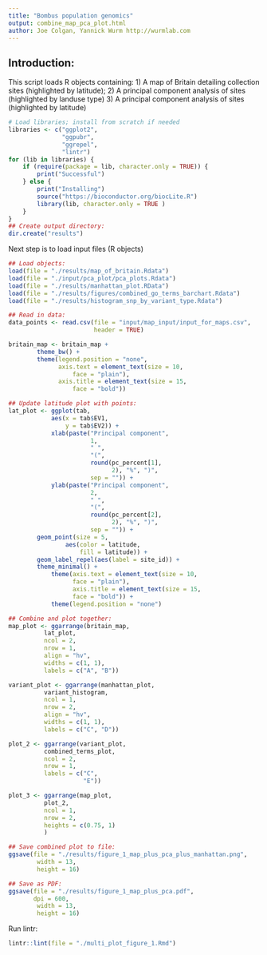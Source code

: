 ```yaml
---
title: "Bombus population genomics"
output: combine_map_pca_plot.html
author: Joe Colgan, Yannick Wurm http://wurmlab.com
---
```


## Introduction:
This script loads R objects containing:
1) A map of Britain detailing collection sites (highlighted by latitude);
2) A principal component analysis of sites (highlighted by landuse type)
3) A principal component analysis of sites (highlighted by latitude)

```r
# Load libraries; install from scratch if needed
libraries <- c("ggplot2",
               "ggpubr",
               "ggrepel",
               "lintr")
for (lib in libraries) {
    if (require(package = lib, character.only = TRUE)) {
        print("Successful")
    } else {
        print("Installing")
        source("https://bioconductor.org/biocLite.R")
        library(lib, character.only = TRUE )
    }
}
## Create output directory:
dir.create("results")
```
Next step is to load input files (R objects)

```r
## Load objects:
load(file = "./results/map_of_britain.Rdata")
load(file = "./input/pca_plot/pca_plots.Rdata")
load(file = "./results/manhattan_plot.RData")
load(file = "./results/figures/combined_go_terms_barchart.Rdata")
load(file = "./results/histogram_snp_by_variant_type.Rdata")

## Read in data:
data_points <- read.csv(file = "input/map_input/input_for_maps.csv",
                        header = TRUE)

britain_map <- britain_map +
        theme_bw() +
        theme(legend.position = "none",
              axis.text = element_text(size = 10,
                  face = "plain"),
              axis.title = element_text(size = 15,
                  face = "bold"))

## Update latitude plot with points:
lat_plot <- ggplot(tab,
            aes(x = tab$EV1,
                y = tab$EV2)) +
            xlab(paste("Principal component",
                       1,
                       " ",
                       "(",
                       round(pc_percent[1],
                             2), "%", ")",
                       sep = "")) +
            ylab(paste("Principal component",
                       2,
                       " ",
                       "(",
                       round(pc_percent[2],
                             2), "%", ")",
                       sep = "")) +
        geom_point(size = 5,
                aes(color = latitude,
                    fill = latitude)) +
        geom_label_repel(aes(label = site_id)) +
        theme_minimal() +
            theme(axis.text = element_text(size = 10,
                  face = "plain"),
                  axis.title = element_text(size = 15,
                  face = "bold")) +
            theme(legend.position = "none")

## Combine and plot together:
map_plot <- ggarrange(britain_map,
          lat_plot,
          ncol = 2,
          nrow = 1,
          align = "hv",
          widths = c(1, 1),
          labels = c("A", "B"))

variant_plot <- ggarrange(manhattan_plot,
          variant_histogram,
          ncol = 1,
          nrow = 2,
          align = "hv",
          widths = c(1, 1),
          labels = c("C", "D"))

plot_2 <- ggarrange(variant_plot,
          combined_terms_plot,
          ncol = 2,
          nrow = 1,
          labels = c("C",
                     "E"))

plot_3 <- ggarrange(map_plot,
          plot_2,
          ncol = 1,
          nrow = 2,
          heights = c(0.75, 1)
          )

## Save combined plot to file:
ggsave(file = "./results/figure_1_map_plus_pca_plus_manhattan.png",
        width = 13,
        height = 16)

## Save as PDF:
ggsave(file = "./results/figure_1_map_plus_pca.pdf",
       dpi = 600,
        width = 13,
        height = 16)
```

Run lintr:

```r
lintr::lint(file = "./multi_plot_figure_1.Rmd")
```
